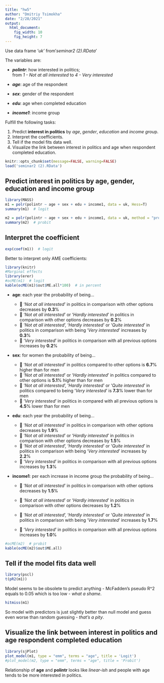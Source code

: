 ```yaml
---
title: "hw5"
author: "Dmitriy Tsimokha"
date: "2/28/2021"
output: 
  html_document: 
    fig_width: 10
    fig_height: 7
---
```


Use data frame '*uk'* from '*seminar2 (2).RData*'

The variables are:

-   ***polintr***: how interested in politics;\
    from *1 - Not at all interested* to *4 - Very interested*

-   ***age***: age of the respondent

-   ***sex***: gender of the respondent

-   ***edu***: age when completed education

-   ***income1***: income group

Fulfill the following tasks:

1.  Predict **interest in politics** by *age*, *gender*, *education* and *income grou*p.
2.  Interpret the coefficients.
3.  Tell if the model fits data well.
4.  Visualize the link between interest in politics and age when respondent completed education.

```r
knitr::opts_chunk$set(message=FALSE, warning=FALSE)
load('seminar2 (2).RData')
```

## Predict interest in politics by age, gender, education and income group

```r
library(MASS)
m1 = polr(polintr ~ age + sex + edu + income1, data = uk, Hess=T)
summary(m1)  # logit
```

```r
m2 = polr(polintr ~ age + sex + edu + income1, data = uk, method = "probit")
summary(m2)  # probit
```

## Interpret the coefficient

```r
exp(coef(m1))  # logit
```

Better to interpret only AME coefficients:

```r
library(knitr)
#Marginal effects
library(erer)
#ocME(m1)  # logit
kable(ocME(m1)$out$ME.all*100)  # in percent
```

-   **age**: each year the probability of being...

    -   🔽 '*Not at all interested*' in politics in comparison with other options decreases by **0.3**%
    -   🔽 '*Not at all interested*' or '*Hardly interested*' in politics in comparison with other options decreases by **0.2**%
    -   🔼 '*Not at all interested*', '*Hardly interested*' or '*Quite interested*' in politics in comparison with being '*Very interested*' increases by **0.3**%
    -   🔼 '*Very interested*' in politics in comparison with all previous options increases by **0.2**%

-   **sex**: for women the probability of being...

    -   🔼 '*Not at all interested*' in politics compared to other options is **6.7**% higher than for men
    -   🔼 '*Not at all interested*' or '*Hardly interested*' in politics compared to other options is **5.1**% higher than for men
    -   🔽 '*Not at all interested*', '*Hardly interested*' or '*Quite interested*' in politics compared to being '*Very interested*' is **7.3**% lower than for men
    -   🔽 '*Very interested*' in politics in compared with all previous options is **4.5**% lower than for men

-   **edu**: each year the probability of being...

    -   🔽 '*Not at all interested*' in politics in comparison with other options decreases by **1.9**%
    -   🔽 '*Not at all interested*' or '*Hardly interested*' in politics in comparison with other options decreases by **1.5**%
    -   🔼 '*Not at all interested*', '*Hardly interested*' or '*Quite interested*' in politics in comparison with being '*Very interested*' increases by **2.2**%
    -   🔼 '*Very interested*' in politics in comparison with all previous options increases by **1.3**%

-   **income1**: per each increase in income group the probability of being...

    -   🔽 '*Not at all interested*' in politics in comparison with other options decreases by **1.5**%

    -   🔽 '*Not at all interested*' or '*Hardly interested*' in politics in comparison with other options decreases by **1.2**%

    -   🔼 '*Not at all interested*', '*Hardly interested*' or '*Quite interested*' in politics in comparison with being '*Very interested*' increases by **1.7**%

    -   🔼 '*Very interested*' in politics in comparison with all previous options increases by **1.0**%

```r
#ocME(m2)  # probit
kable(ocME(m2)$out$ME.all)
```

## Tell if the model fits data well

```r
library(pscl)
t(pR2(m1))
```

Model seems to be obsolete to predict anything - McFadden's pseudo R\^2 equals to 0.05 which is too low - *what a shame*.

```r
hitmiss(m1)
```

So model with predictors is just slightly better than null model and guess even worse than random guessing - *that's a pity*.

## Visualize the link between interest in politics and age respondent completed education

```r
library(sjPlot)
plot_model(m1, type = "emm", terms = "age", title = 'Logit')
#plot_model(m2, type = "emm", terms = "age", title = 'Probit')
```

Relationship of **age** and **polintr** looks like *linear-ish* and people with age tends to be more interested in politics.
